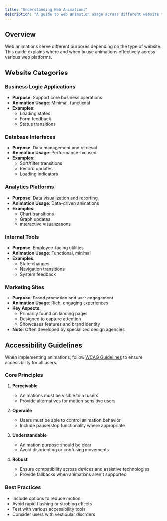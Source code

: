 ```yaml
---
title: "Understanding Web Animations"
description: "A guide to web animation usage across different website types"
---
```


## Overview

Web animations serve different purposes depending on the type of website. This guide explains where and when to use animations effectively across various web platforms.

## Website Categories

### Business Logic Applications
- **Purpose**: Support core business operations
- **Animation Usage**: Minimal, functional
- **Examples**: 
  - Loading states
  - Form feedback
  - Status transitions

### Database Interfaces
- **Purpose**: Data management and retrieval
- **Animation Usage**: Performance-focused
- **Examples**:
  - Sort/filter transitions
  - Record updates
  - Loading indicators

### Analytics Platforms
- **Purpose**: Data visualization and reporting
- **Animation Usage**: Data-driven animations
- **Examples**:
  - Chart transitions
  - Graph updates
  - Interactive visualizations

### Internal Tools
- **Purpose**: Employee-facing utilities
- **Animation Usage**: Functional, minimal
- **Examples**:
  - State changes
  - Navigation transitions
  - System feedback

### Marketing Sites
- **Purpose**: Brand promotion and user engagement
- **Animation Usage**: Rich, engaging experiences
- **Key Aspects**:
  - Primarily found on landing pages
  - Designed to capture attention
  - Showcases features and brand identity
- **Note**: Often developed by specialized design agencies

## Accessibility Guidelines

When implementing animations, follow [WCAG Guidelines](https://developer.mozilla.org/en-US/docs/Web/Accessibility/Understanding_WCAG) to ensure accessibility for all users.

### Core Principles
1. **Perceivable**
   - Animations must be visible to all users
   - Provide alternatives for motion-sensitive users

2. **Operable**
   - Users must be able to control animation behavior
   - Include pause/stop functionality where appropriate

3. **Understandable**
   - Animation purpose should be clear
   - Avoid disorienting or confusing movements

4. **Robust**
   - Ensure compatibility across devices and assistive technologies
   - Provide fallbacks when animations aren't supported

### Best Practices
- Include options to reduce motion
- Avoid rapid flashing or strobing effects
- Test with various accessibility tools
- Consider users with vestibular disorders
